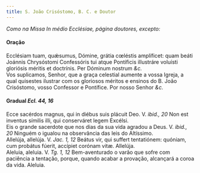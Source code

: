 ```yaml
---
title: S. João Crisóstomo, B. C. e Doutor
---
```



<em>Como na Missa In médio Ecclésiae, página doutores, excepto:</em>

<h4 class="text-center">Oração</h4>
<div class="container-fluid">
<div class="row">
<div class="col-6 dropcaps text-justify">
Ecclésiam tuam, quǽsumus, Dómine, grátia cœléstis amplíficet: quam beáti Joánnis Chrysóstomi Confessóris tui atque Pontíficis illustráre voluísti gloriósis méritis et doctrínis. Per Dóminum nostrum <em>&c.</em>
</div>
<div class="col-6 dropcaps text-justify">
Vos suplicamos, Senhor, que a graça celestial aumente a vossa Igreja, a qual quisestes ilustrar com os gloriosos méritos e ensinos do B. João Crisóstomo, vosso Confessor e Pontífice. Por nosso Senhor <em>&c.</em>
</div>
</div>
</div>

<h4 class="text-center">Gradual <em>Ecl. 44, 16</em></h4>
<div class="container-fluid">
<div class="row">
<div class="col-6 dropcaps text-justify">
Ecce sacérdos magnus, qui in diébus suis plácuit Deo. V. <em>ibid., 20</em> Non est inventus símilis illi, qui conserváret legem Excélsi.
</div>
<div class="col-6 dropcaps text-justify">
Eis o grande sacerdote que nos dias da sua vida agradou a Deus. V. <em>ibid., 20</em> Ninguém o igualou na observância das leis do Altíssimo. 
</div>
<div class="col-6 text-justify">
Allelúja, allelúja. V. <em>Jac. 1, 12</em> Beátus vir, qui suffert tentatiónem: quóniam, cum probátus fúerit, accípiet corónam vitæ. Allelúja.
</div>
<div class="col-6 text-justify">
Aleluia, aleluia. V. <em>Tg. 1, 12</em> Bem-aventurado o varão que sofre com paciência a tentação, porque, quando acabar a provação, alcançará a coroa da vida. Aleluia.
</div>
</div>
</div>